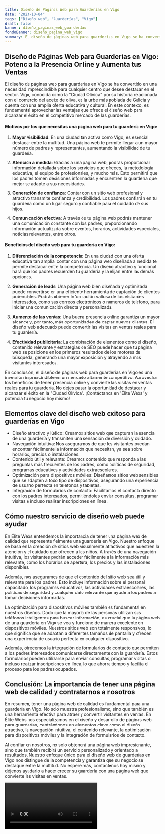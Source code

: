 ```yaml
---
title: Diseño de Páginas Web para Guarderías en Vigo
date: "2023-10-04"
tags: ["Diseño web", "Guarderías", "Vigo"]
draft: false
banner: diseño_paginas_web_guarderías
fondoBanner: diseño_pagina_web_vigo
summary: El diseño de páginas web para guarderías en Vigo se ha convertido en una necesidad imprescindible para cualquier centro que desee destacar en el sector. Vigo, conocida como la Ciudad Olívica por su historia relacionada con el comercio del aceite de oliva, es la urbe más poblada de Galicia y cuenta con una amplia oferta educativa y cultural. En este contexto, es fundamental aprovechar las ventajas que ofrece el diseño web para alcanzar el éxito en el competitivo mercado de las guarderías.
---
```



## Diseño de Páginas Web para Guarderías en Vigo: Potencia la Presencia Online y Aumenta tus Ventas

El diseño de páginas web para guarderías en Vigo se ha convertido en una necesidad imprescindible para cualquier centro que desee destacar en el sector. Vigo, conocida como la "Ciudad Olívica" por su historia relacionada con el comercio del aceite de oliva, es la urbe más poblada de Galicia y cuenta con una amplia oferta educativa y cultural. En este contexto, es fundamental aprovechar las ventajas que ofrece el diseño web para alcanzar el éxito en el competitivo mercado de las guarderías.

#### Motivos por los que necesitas una página web para tu guardería en Vigo:

1. **Mayor visibilidad**: En una ciudad tan activa como Vigo, es esencial destacar entre la multitud. Una página web te permite llegar a un mayor número de padres y representantes, aumentando la visibilidad de tu guardería.

2. **Atención a medida**: Gracias a una página web, podrás proporcionar información detallada sobre los servicios que ofreces, la metodología educativa, el equipo de profesionales, y mucho más. Esto permitirá que los padres tomen decisiones informadas y encuentren la guardería que mejor se adapte a sus necesidades.

3. **Generación de confianza**: Contar con un sitio web profesional y atractivo transmite confianza y credibilidad. Los padres confiarán en tu guardería como un lugar seguro y confiable para el cuidado de sus hijos.

4. **Comunicación efectiva**: A través de tu página web podrás mantener una comunicación constante con los padres, proporcionando información actualizada sobre eventos, horarios, actividades especiales, noticias relevantes, entre otros.

#### Beneficios del diseño web para tu guardería en Vigo:

1. **Diferenciación de la competencia**: En una ciudad con una oferta educativa tan amplia, contar con una página web diseñada a medida te permite destacar entre la competencia. Un diseño atractivo y funcional hará que los padres recuerden tu guardería y la elijan entre las demás opciones.

2. **Generación de leads**: Una página web bien diseñada y optimizada puede convertirse en una eficiente herramienta de captación de clientes potenciales. Podrás obtener información valiosa de los visitantes interesados, como sus correos electrónicos o números de teléfono, para iniciar una comunicación directa y personalizada.

3. **Aumento de las ventas**: Una buena presencia online garantiza un mayor alcance y, por tanto, más oportunidades de captar nuevos clientes. El diseño web adecuado puede convertir las visitas en ventas reales para tu guardería.

4. **Efectividad publicitaria**: La combinación de elementos como el diseño, contenido relevante y estrategias de SEO puede hacer que tu página web se posicione en los primeros resultados de los motores de búsqueda, generando una mayor exposición y atrayendo a más visitantes interesados.

En conclusión, el diseño de páginas web para guarderías en Vigo es una inversión imprescindible en un mercado altamente competitivo. Aprovecha los beneficios de tener presencia online y convierte las visitas en ventas reales para tu guardería. No dejes pasar la oportunidad de destacar y alcanzar el éxito en la "Ciudad Olívica". ¡Contáctanos en 'Élite Webs' y potencia tu negocio hoy mismo!

<GifSeo />

<Cta />

## Elementos clave del diseño web exitoso para guarderías en Vigo

- Diseño atractivo y lúdico: Creamos sitios web que capturan la esencia de una guardería y transmiten una sensación de diversión y cuidado.
- Navegación intuitiva: Nos aseguramos de que los visitantes puedan encontrar fácilmente la información que necesitan, ya sea sobre horarios, precios o instalaciones.
- Contenido útil y relevante: Creamos contenido que responda a las preguntas más frecuentes de los padres, como políticas de seguridad, programas educativos y actividades extraescolares.
- Optimización para dispositivos móviles: Diseñamos sitios web sensibles que se adapten a todo tipo de dispositivos, asegurando una experiencia de usuario perfecta en teléfonos y tabletas.
- Integración de formularios de contacto: Facilitamos el contacto directo con los padres interesados, permitiéndoles enviar consultas, programar visitas e incluso realizar inscripciones en línea.

## Cómo nuestro servicio de diseño web puede ayudar

En Élite Webs entendemos la importancia de tener una página web de calidad que represente fielmente una guardería en Vigo. Nuestro enfoque se basa en la creación de sitios web visualmente atractivos que muestren la atención y el cuidado que ofrecen a los niños. A través de una navegación intuitiva, los visitantes podrán acceder fácilmente a la información más relevante, como los horarios de apertura, los precios y las instalaciones disponibles.

Además, nos aseguramos de que el contenido del sitio web sea útil y relevante para los padres. Esto incluye información sobre el personal capacitado, los programas educativos, las actividades extraescolares, las políticas de seguridad y cualquier dato relevante que ayude a los padres a tomar decisiones informadas.

La optimización para dispositivos móviles también es fundamental en nuestros diseños. Dado que la mayoría de las personas utilizan sus teléfonos inteligentes para buscar información, es crucial que la página web de una guardería en Vigo se vea y funcione de manera excelente en dispositivos móviles. Nuestros sitios web son totalmente responsivos, lo que significa que se adaptan a diferentes tamaños de pantalla y ofrecen una experiencia de usuario perfecta en cualquier dispositivo.

Además, ofrecemos la integración de formularios de contacto que permiten a los padres interesados comunicarse directamente con la guardería. Estos formularios pueden utilizarse para enviar consultas, programar visitas o incluso realizar inscripciones en línea, lo que ahorra tiempo y facilita el proceso para los padres ocupados.

## Conclusión: La importancia de tener una página web de calidad y contratarnos a nosotros

En resumen, tener una página web de calidad es fundamental para una guardería en Vigo. No solo muestra profesionalismo, sino que también es una herramienta efectiva para atraer y convertir visitantes en ventas. En Élite Webs nos especializamos en el diseño y desarrollo de páginas web para guarderías, centrándonos en elementos clave como el diseño atractivo, la navegación intuitiva, el contenido relevante, la optimización para dispositivos móviles y la integración de formularios de contacto.

Al confiar en nosotros, no solo obtendrá una página web impresionante, sino que también recibirá un servicio personalizado y orientado a resultados. Nuestro enfoque único para el diseño web de guarderías en Vigo nos distingue de la competencia y garantiza que su negocio se destaque entre la multitud. No espere más, contáctenos hoy mismo y déjenos ayudarlo a hacer crecer su guardería con una página web que convierte las visitas en ventas.

<Video />

<CtaBot job="Guarderías" city="Vigo" />

<Gmaps query="Vigo+españa+maps" />
